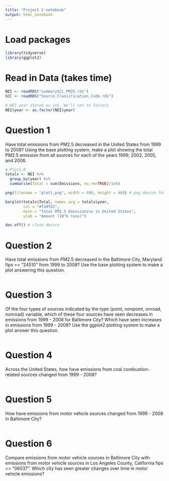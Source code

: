 ```yaml
---
title: "Project 2 notebook"
output: html_notebook
---
```


# Load packages
```r
library(tidyverse)
library(ggplot2)
```

# Read in Data (takes time)
```r
NEI <- readRDS("summarySCC_PM25.rds")
SCC <- readRDS("Source_Classification_Code.rds")

# NEI year stored as int. We'll set to factors
NEI$year <- as.factor(NEI$year)

```
# Question 1

Have total emissions from PM2.5 decreased in the United States from 1999 to 2008? Using the base plotting system, make a plot showing the total PM2.5 emission from all sources for each of the years 1999, 2002, 2005, and 2008.
```r
# Plot1.R
totals <- NEI %>%
  group_by(year) %>%
  summarise(Total = sum(Emissions, na.rm=TRUE)/1e6)

png(filename = "plot1.png", width = 480, height = 480) # png device for plotting

barplot(totals$Total, names.arg = totals$year,
        col = "#fa9fb5",
        main = "Total PM2.5 Emissions\n in United States",
        ylab = "Amount (10^6 tons)")

dev.off() # close device
```

# Question 2

Have total emissions from PM2.5 decreased in the Baltimore City, Maryland fips == "24510" from 1999 to 2008? Use the base plotting system to make a plot answering this question.
```r
```

# Question 3

Of the four types of sources indicated by the type (point, nonpoint, onroad, nonroad) variable, which of these four sources have seen decreases in emissions from 1999 - 2008 for Baltimore City? Which have seen increases in emissions from 1999 - 2008? Use the ggplot2 plotting system to make a plot answer this question.
```r
```

# Question 4

Across the United States, how have emissions from coal combustion-related sources changed from 1999 - 2008?
```r
```

# Question 5

How have emissions from motor vehicle sources changed from 1999 - 2008 in Baltimore City?
```r
```

# Question 6

Compare emissions from motor vehicle sources in Baltimore City with emissions from motor vehicle sources in Los Angeles County, California fips == "06037". Which city has seen greater changes over time in motor vehicle emissions?
```r
```
